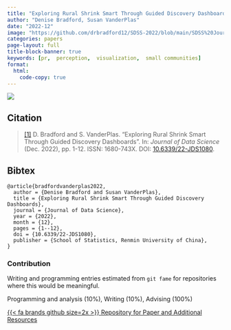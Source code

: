 ```yaml
---
title: "Exploring Rural Shrink Smart Through Guided Discovery Dashboards"
author: "Denise Bradford, Susan VanderPlas"
date: "2022-12"
image: "https://github.com/drbradford12/SDSS-2022/blob/main/SDSS%20Journal%20Paper/images/map.png?raw=true"
categories: papers
page-layout: full
title-block-banner: true
keywords: [pr,  perception,  visualization,  small communities]
format:
  html:
    code-copy: true
---
```

 
![](https://github.com/drbradford12/SDSS-2022/blob/main/SDSS%20Journal%20Paper/images/map.png?raw=true){.preview-image}
 
## Citation
> <a name=bib-bradfordvanderplas2022></a>[[1]](#cite-bradfordvanderplas2022) D. Bradford and S. VanderPlas. “Exploring Rural Shrink Smart Through Guided Discovery Dashboards”. In: _Journal of Data Science_ (Dec. 2022), pp. 1-12. ISSN: 1680-743X. DOI: [10.6339/22-JDS1080](https://doi.org/10.6339%2F22-JDS1080).

::: {.callout-note collapse='true'}
## Bibtex
```
@article{bradfordvanderplas2022,
  author = {Denise Bradford and Susan VanderPlas},
  title = {Exploring Rural Shrink Smart Through Guided Discovery Dashboards},
  journal = {Journal of Data Science},
  year = {2022},
  month = {12},
  pages = {1--12},
  doi = {10.6339/22-JDS1080},
  publisher = {School of Statistics, Renmin University of China},
}
```
:::



### Contribution

Writing and programming entries estimated from `git fame` for repositories where this would be meaningful.

Programming and analysis (10\%), Writing (10\%), Advising (100\%)

[{{< fa brands github size=2x >}} Repository for Paper and Additional Resources](https://github.com/drbradford12/SDSS-Abstract-2022){.btn .btn-tip role="button"}
